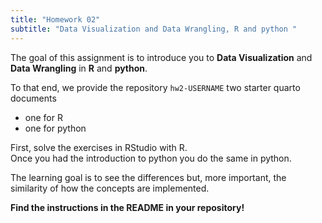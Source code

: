 ```yaml
---
title: "Homework 02"
subtitle: "Data Visualization and Data Wrangling, R and python "
---
```


The goal of this assignment is to introduce you to **Data Visualization** and **Data Wrangling** in **R** and **python**.


To that end, we provide the repository `hw2-USERNAME` two starter quarto documents

- one for R
- one for python

First, solve the exercises in RStudio with R.   
Once you had the introduction to python you do the same in python. 

The learning goal is to see the differences but, more important, the similarity of how the concepts are implemented. 

**Find the instructions in the README in your repository!**

